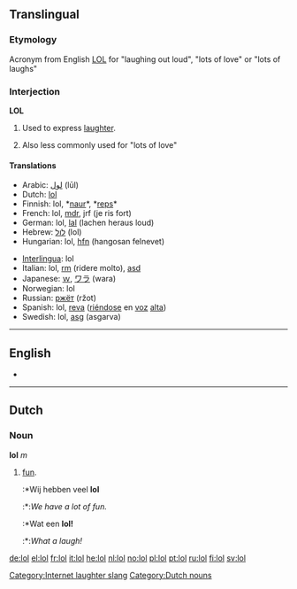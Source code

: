 {{see|LOL}}

==Translingual==
[[Category:Internet laughter slang]]
===Etymology===
Acronym from English [[LOL]] for "laughing out loud", "lots of love" or "lots of laughs"

===Interjection===
'''LOL'''

# {{txt}} Used to express [[laughter]].
# Also less commonly used for "lots of love"

====Translations====
{{top}}
*Arabic: [[لول]] (lūl)
*Dutch: [[#Dutch|lol]]
*Finnish: lol, *[[naur]]*, *[[reps]]*
*French: lol, [[mdr]], jrf (je ris fort)
*German: lol, [[lal]] (lachen heraus loud)
*Hebrew: [[לול]] (lol)
*Hungarian: lol, [[hfn]] (hangosan felnevet)
{{mid}}
*[[Interlingua]]: lol
*Italian: lol, [[rm]] (ridere molto), [[asd]]
*Japanese: [[ｗ]], [[ワラ]] (wara)
*Norwegian: lol
*Russian: [[ржёт]] (ržot)
*Spanish: lol, [[reva]] ([[riéndose]] en [[voz]] [[alto#Spanish|alta]])
*Swedish: lol, [[asg]] (asgarva)
{{bottom}}

----

==English==
* {{alternative spelling of|[[LOL]]}}

----

==Dutch==
===Noun===
'''lol''' ''m''

#[[fun]].
#:*Wij hebben veel '''lol'''
#:*:''We have a lot of fun.''
#:*Wat een '''lol!'''
#:*:''What a laugh!''

[[Category:Dutch nouns]]

[[de:lol]]
[[el:lol]]
[[fr:lol]]
[[it:lol]]
[[he:lol]]
[[nl:lol]]
[[no:lol]]
[[pl:lol]]
[[pt:lol]]
[[ru:lol]]
[[fi:lol]]
[[sv:lol]]